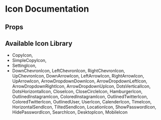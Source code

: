 
<Meta title="Components/Icon" component={Icon} />

# Icon Documentation
<Preview>
  <Story name="Icon">
    <Icon name="ColoredTwitterIcon"/>
  </Story>
</Preview>

## Props

<Props of={Icon} />

## Available Icon Library

- CopyIcon,
- SimpleCopyIcon,
- SettingIcon,
- DownChevronIcon,
  LeftChevronIcon,
  RightChevronIcon,
  UpChevronIcon,
  DownArrowIcon,
  LeftArrowIcon,
  RightArrowIcon,
  UpArrowIcon,
  ArrowDropdownDownIcon,
  ArrowDropdownLeftIcon,
  ArrowDropdownRightIcon,
  ArrowDropdownUpIcon,
  DotsVerticalIcon,
  DotsHorizontalIcon,
  CloseIcon,
  CloseCircleIcon,
  HamburgerIcon,
  OutlinedInstagramIcon,
  ColoredInstagramIcon,
  OutlinedTwitterIcon,
  ColoredTwitterIcon,
  OutlinedUser,
  UserIcon,
  CalenderIcon,
  TimeIcon,
  HorizontalSendIcon,
  TiltedSendIcon,
  LocationIcon,
  ShowPasswordIcon,
  HidePasswordIcon,
  SearchIcon,
  DesktopIcon,
  MobileIcon